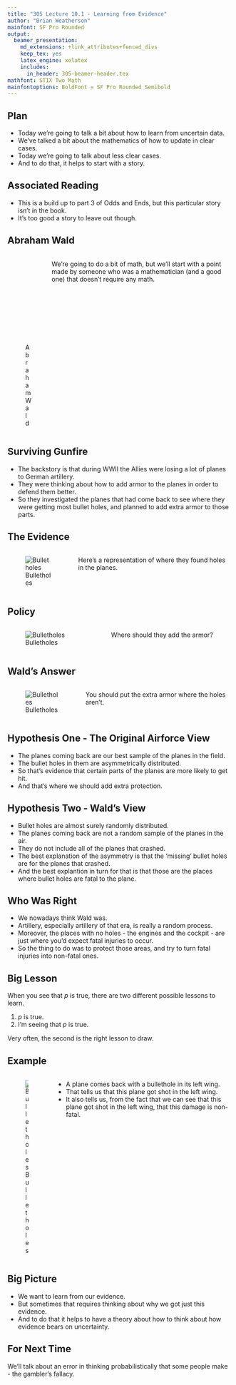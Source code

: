 ```yaml
---
title: "305 Lecture 10.1 - Learning from Evidence"
author: "Brian Weatherson"
mainfont: SF Pro Rounded
output:
  beamer_presentation:
    md_extensions: +link_attributes+fenced_divs
    keep_tex: yes
    latex_engine: xelatex
    includes:
      in_header: 305-beamer-header.tex
mathfont: STIX Two Math
mainfontoptions: BoldFont = SF Pro Rounded Semibold
---
```


## Plan

- Today we're going to talk a bit about how to learn from uncertain data.
- We've talked a bit about the mathematics of how to update in clear cases.
- Today we're going to talk about less clear cases.
- And to do that, it helps to start with a story.

## Associated Reading

- This is a build up to part 3 of Odds and Ends, but this particular story isn't in the book.
- It's too good a story to leave out though.

## Abraham Wald

::: {.columns align=center}

:::: column

![Abraham Wald](../images/week10/wald_photo.jpg)
::::

:::: column

We're going to do a bit of math, but we'll start with a point made by someone who was a mathematician (and a good one) that doesn't require any math. 

::::

:::

## Surviving Gunfire

- The backstory is that during WWII the Allies were losing a lot of planes to German artillery.
- They were thinking about how to add armor to the planes in order to defend them better.
- So they investigated the planes that had come back to see where they were getting most bullet holes, and planned to add extra armor to those parts.

## The Evidence

::: {.columns align=center}

:::: column


![Bulletholes](../images/week10/wald_plane.jpg)

::::

:::: column

Here's a representation of where they found holes in the planes.

::::

:::

## Policy

::: {.columns align=center}

:::: column

![Bulletholes](../images/week10/wald_plane.jpg)
::::

:::: column

Where should they add the armor?

::::

:::

## Wald's Answer

::: {.columns align=center}

:::: column

![Bulletholes](../images/week10/wald_plane.jpg)

::::

:::: column

You should put the extra armor where the holes aren't.

::::

:::

## Hypothesis One - The Original Airforce View

- The planes coming back are our best sample of the planes in the field.
- The bullet holes in them are asymmetrically distributed.
- So that's evidence that certain parts of the planes are more likely to get hit.
- And that's where we should add extra protection.

## Hypothesis Two - Wald's View

- Bullet holes are almost surely randomly distributed.
- The planes coming back are not a random sample of the planes in the air.
- They do not include all of the planes that crashed.
- The best explanation of the asymmetry is that the 'missing' bullet holes are for the planes that crashed.
- And the best explantion in turn for that is that those are the places where bullet holes are fatal to the plane.

## Who Was Right

- We nowadays think Wald was.
- Artillery, especially artillery of that era, is really a random process.
- Moreover, the places with no holes - the engines and the cockpit - are just where you'd expect fatal injuries to occur.
- So the thing to do was to protect those areas, and try to turn fatal injuries into non-fatal ones.

## Big Lesson

When you see that $p$ is true, there are two different possible lessons to learn.

1. $p$ is true.
2. I'm seeing that $p$ is true.

Very often, the second is the right lesson to draw.

## Example

::: {.columns align=center}

:::: column

![Bulletholes](../images/week10/wald_plane.jpg)

::::

:::: column


- A plane comes back with a bullethole in its left wing.
- That tells us that this plane got shot in the left wing.
- It also tells us, from the fact that we can see that this plane got shot in the left wing, that this damage is non-fatal.

::::

:::

## Big Picture

- We want to learn from our evidence.
- But sometimes that requires thinking about why we got just this evidence.
- And to do that it helps to have a theory about how to think about how evidence bears on uncertainty.

## For Next Time

We'll talk about an error in thinking probabilistically that some people make - the gambler's fallacy.